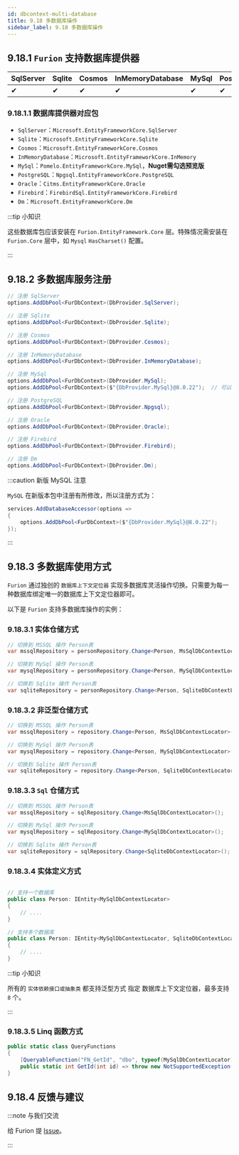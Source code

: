 ```yaml
---
id: dbcontext-multi-database
title: 9.18 多数据库操作
sidebar_label: 9.18 多数据库操作
---
```



## 9.18.1 `Furion` 支持数据库提供器

| SqlServer | Sqlite | Cosmos | InMemoryDatabase | MySql | PostgreSQL | Oracle | Firebird | Dm  |
| --------- | ------ | ------ | ---------------- | ----- | ---------- | ------ | -------- | --- |
| ✔         | ✔      | ✔      | ✔                | ✔     | ✔          | ✔      | ✔        | ✔   |

### 9.18.1.1 数据库提供器对应包

- `SqlServer`：`Microsoft.EntityFrameworkCore.SqlServer`
- `Sqlite`：`Microsoft.EntityFrameworkCore.Sqlite`
- `Cosmos`：`Microsoft.EntityFrameworkCore.Cosmos`
- `InMemoryDatabase`：`Microsoft.EntityFrameworkCore.InMemory`
- `MySql`：`Pomelo.EntityFrameworkCore.MySql`，**Nuget需勾选预览版**
- `PostgreSQL`：`Npgsql.EntityFrameworkCore.PostgreSQL`
- `Oracle`：`Citms.EntityFrameworkCore.Oracle`
- `Firebird`：`FirebirdSql.EntityFrameworkCore.Firebird`
- `Dm`：`Microsoft.EntityFrameworkCore.Dm`

:::tip 小知识

这些数据库包应该安装在 `Furion.EntityFramework.Core` 层。特殊情况需安装在 `Furion.Core` 层中，如 `Mysql` `HasCharset()` 配置。

:::

## 9.18.2 多数据库服务注册

```cs
// 注册 SqlServer
options.AddDbPool<FurDbContext>(DbProvider.SqlServer);

// 注册 Sqlite
options.AddDbPool<FurDbContext>(DbProvider.Sqlite);

// 注册 Cosmos
options.AddDbPool<FurDbContext>(DbProvider.Cosmos);

// 注册 InMemoryDatabase
options.AddDbPool<FurDbContext>(DbProvider.InMemoryDatabase);

// 注册 MySql
options.AddDbPool<FurDbContext>(DbProvider.MySql);
options.AddDbPool<FurDbContext>($"{DbProvider.MySql}@8.0.22");  // 可以指定版本号

// 注册 PostgreSQL
options.AddDbPool<FurDbContext>(DbProvider.Npgsql);

// 注册 Oracle
options.AddDbPool<FurDbContext>(DbProvider.Oracle);

// 注册 Firebird
options.AddDbPool<FurDbContext>(DbProvider.Firebird);

// 注册 Dm
options.AddDbPool<FurDbContext>(DbProvider.Dm);
```

:::caution 新版 MySQL 注意

`MySQL` 在新版本包中注册有所修改，所以注册方式为：

```cs
services.AddDatabaseAccessor(options =>
{
    options.AddDbPool<FurDbContext>($"{DbProvider.MySql}@8.0.22");
});
```

:::

## 9.18.3 多数据库使用方式

`Furion` 通过独创的 `数据库上下文定位器` 实现多数据库灵活操作切换。只需要为每一种数据库绑定唯一的数据库上下文定位器即可。

以下是 `Furion` 支持多数据库操作的实例：

### 9.18.3.1 实体仓储方式

```cs
// 切换到 MSSQL 操作 Person表
var mssqlRepository = personRepository.Change<Person, MsSqlDbContextLocator>();

// 切换到 MySql 操作 Person表
var mysqlRepository = personRepository.Change<Person, MySqlDbContextLocator>();

// 切换到 Sqlite 操作 Person表
var sqliteRepository = personRepository.Change<Person, SqliteDbContextLocator>();

```

### 9.18.3.2 非泛型仓储方式

```cs
// 切换到 MSSQL 操作 Person表
var mssqlRepository = repository.Change<Person, MsSqlDbContextLocator>();

// 切换到 MySql 操作 Person表
var mysqlRepository = repository.Change<Person, MySqlDbContextLocator>();

// 切换到 Sqlite 操作 Person表
var sqliteRepository = repository.Change<Person, SqliteDbContextLocator>();
```

### 9.18.3.3 `Sql` 仓储方式

```cs
// 切换到 MSSQL 操作 Person表
var mssqlRepository = sqlRepository.Change<MsSqlDbContextLocator>();

// 切换到 MySql 操作 Person表
var mysqlRepository = sqlRepository.Change<MySqlDbContextLocator>();

// 切换到 Sqlite 操作 Person表
var sqliteRepository = sqlRepository.Change<SqliteDbContextLocator>();
```

### 9.18.3.4 实体定义方式

```cs

// 支持一个数据库
public class Person: IEntity<MySqlDbContextLocator>
{
    // ....
}

// 支持多个数据库
public class Person: IEntity<MySqlDbContextLocator, SqliteDbContextLocator>
{
    // ....
}
```

:::tip 小知识

所有的 `实体依赖接口或抽象类` 都支持泛型方式 指定 数据库上下文定位器，最多支持 `8` 个。

:::

### 9.18.3.5 Linq 函数方式

```cs
public static class QueryFunctions
{
    [QueryableFunction("FN_GetId", "dbo", typeof(MySqlDbContextLocator), typeof(SqliteDbContextLocator))]
    public static int GetId(int id) => throw new NotSupportedException();
}
```

## 9.18.4 反馈与建议

:::note 与我们交流

给 Furion 提 [Issue](https://gitee.com/monksoul/Furion/issues/new?issue)。

:::
